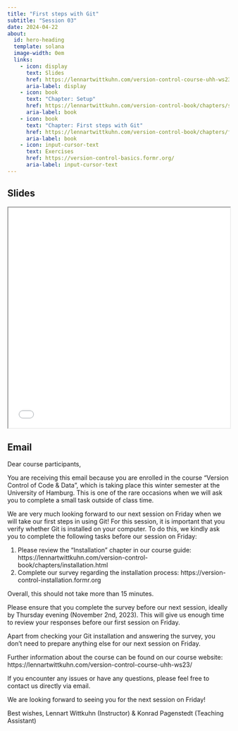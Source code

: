 ```yaml
---
title: "First steps with Git"
subtitle: "Session 03"
date: 2024-04-22
about:
  id: hero-heading
  template: solana
  image-width: 0em
  links:
    - icon: display
      text: Slides
      href: https://lennartwittkuhn.com/version-control-course-uhh-ws23/sessions/slides_session03.html
      aria-label: display
    - icon: book
      text: "Chapter: Setup"
      href: https://lennartwittkuhn.com/version-control-book/chapters/setup.html
      aria-label: book
    - icon: book
      text: "Chapter: First steps with Git"
      href: https://lennartwittkuhn.com/version-control-book/chapters/first-steps-git.html
      aria-label: book
    - icon: input-cursor-text
      text: Exercises
      href: https://version-control-basics.formr.org/
      aria-label: input-cursor-text
---
```


::: {#hero-heading}
:::

## Slides

```{=html}
<iframe width="100%" height=500 src="slides_session03.html"></iframe>
```

## Email

Dear course participants,

You are receiving this email because you are enrolled in the course "Version Control of Code & Data", which is taking place this winter semester at the University of Hamburg.
This is one of the rare occasions when we will ask you to complete a small task outside of class time.

We are very much looking forward to our next session on Friday when we will take our first steps in using Git!
For this session, it is important that you verify whether Git is installed on your computer.
To do this, we kindly ask you to complete the following tasks before our session on Friday:

1. Please review the "Installation" chapter in our course guide: https://lennartwittkuhn.com/version-control-book/chapters/installation.html
1. Complete our survey regarding the installation process: https://version-control-installation.formr.org

Overall, this should not take more than 15 minutes.

Please ensure that you complete the survey before our next session, ideally by Thursday evening (November 2nd, 2023). This will give us enough time to review your responses before our first session on Friday.

Apart from checking your Git installation and answering the survey, you don't need to prepare anything else for our next session on Friday.

Further information about the course can be found on our course website: https://lennartwittkuhn.com/version-control-course-uhh-ws23/

If you encounter any issues or have any questions, please feel free to contact us directly via email.

We are looking forward to seeing you for the next session on Friday!

Best wishes,
Lennart Wittkuhn (Instructor) & Konrad Pagenstedt (Teaching Assistant)